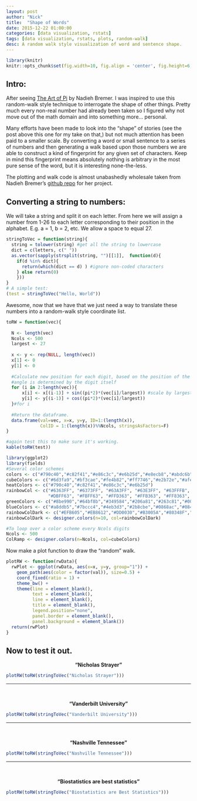```yaml
---
layout: post
author: "Nick"
title:  "Shape of Words"
date: 2015-12-22 01:00:00
categories: [data visualization, rstats]
tags: [data visualization, rstats, plots, random-walk]
desc: A random walk style visualization of word and sentence shape. 
---
```


```r
library(knitr)
knitr::opts_chunk$set(fig.width=10, fig.align = 'center', fig.height=6, warning=FALSE, message=FALSE)
```

## Intro: 

After seeing [The Art of Pi](http://www.visualcinnamon.com/portfolio/the-art-in-pi) by Nadieh Bremer. I was inspired to use this random-walk style technique to interrogate the shape of other things. Pretty much every non-real number had already been taken so I figured why not move out of the math domain and into something more... personal. 

Many efforts have been made to look into the "shape" of stories (see the post above this one for my take on that,) but not much attention has been paid to a smaller scale. By converting a word or small sentence to a series of numbers and then generating a walk based upon those numbers we are able to construct a kind of fingerprint for any given set of characters. Keep in mind this fingerprint means absolutely nothing is arbitrary in the most pure sense of the word, but it is interesting none-the-less. 

The plotting and walk code is almost unabashedly wholesale taken from Nadieh Bremer's [github repo](https://github.com/nbremer/artinpi) for her project.

## Converting a string to numbers: 

We will take a string and split it on each letter. From here we will assign a number from 1-26 to each letter corresponding to their position in the alphabet. E.g. a = 1, b = 2, etc. We allow a space to equal 27. 


```r
stringToVec = function(string){
  string = tolower(string) #get all the string to lowercase
  dict = c(letters, c(" "))
  as.vector(sapply(strsplit(string, "")[[1]],  function(d){
    if(d %in% dict){
      return(which(dict == d) ) #ignore non-coded characters
    } else return(0)
    }))
}
# A simple test: 
(test = stringToVec("Hello, World"))
```

Awesome, now that we have that we just need a way to translate these numbers into a random-walk style coordinate list. 

```r
toRW = function(vec){
  
  N <- length(vec)
  Ncols <- 500
  largest <- 27 
  
  x <- y <- rep(NULL, length(vec))
  x[1] <- 0
  y[1] <- 0
  
  #Calculate new position for each digit, based on the position of the old digit and the 
  #angle is determined by the digit itself
  for (i in 2:length(vec)){
      x[i] <- x[(i-1)] + sin((pi*2)*(vec[i]/largest)) #scale by largest observed val
      y[i] <- y[(i-1)] + cos((pi*2)*(vec[i]/largest)) 
  }#for i
  
  #Return the dataframe. 
  data.frame(val=vec, x=x, y=y, ID=1:(length(x)), 
             ColID = 1:(length(x))%%Ncols, stringsAsFactors=F)
}

#again test this to make sure it's working. 
kable(toRW(test))
```


```r
library(ggplot2)
library(fields)
#Several color schemes
colors <- c("#790c40","#c82f41","#e86c3c","#e6b25d","#e8ecb8","#abdc6b","#60ce43","#1cb53b","#008c43","#005540")
cubeColors <- c("#6d3fa9","#bf3cae","#fe4b82","#ff7746","#e2b72e","#afef5a","#52f566","#1ddea3","#23aad8","#4c6edb","#6d3fa9")
heatColors <- c("#790c40","#c82f41","#e86c3c","#e6b25d")
rainbowCol <- c("#6363FF", "#6373FF", "#63A3FF", "#63E3FF", "#63FFFB", "#63FFCB","#63FF9B", "#63FF6B", "#7BFF63", "#BBFF63", 
                "#DBFF63", "#FBFF63", "#FFD363", "#FFB363", "#FF8363", "#FF7363", "#FF6364")
greenColors <- c("#8be990","#64bf8b","#349584","#206a81","#263c81","#000080")
blueColors <- c("#a8ddb5","#7bccc4","#4eb3d3","#2b8cbe","#0868ac","#084081")
rainbowColDark <- c("#EFB605","#EB8612","#DD0030","#B3005A","#80348F","#3365AA","#07A071","#7EB852")
rainbowColDark <- designer.colors(n=10, col=rainbowColDark)

#To loop over a color scheme every Ncols digits
Ncols <- 500
ColRamp <- designer.colors(n=Ncols, col=cubeColors)
```

Now make a plot function to draw the "random" walk. 

```r
plotRW <- function(rwData){
  rwPlot <- ggplot(rwData, aes(x=x, y=y, group="1")) +
    geom_path(aes(color = factor(val)), size=0.5) + 
    coord_fixed(ratio = 1) + 
    theme_bw() +
    theme(line = element_blank(),
          text = element_blank(),
          line = element_blank(),
          title = element_blank(),
          legend.position="none",
          panel.border = element_blank(),
          panel.background = element_blank())
  return(rwPlot)
}
```

## Now to test it out. 

<div style="text-align: center; font-weight: bold">"Nicholas Strayer"</div>
```r
plotRW(toRW(stringToVec("Nicholas Strayer")))
```

---

<br>

<div style="text-align: center; font-weight: bold">"Vanderbilt University"</div>
```r
plotRW(toRW(stringToVec("Vanderbilt University")))
```

---

<br>

<div style="text-align: center; font-weight: bold">"Nashville Tennessee"</div>
```r
plotRW(toRW(stringToVec("Nashville Tennessee")))
```

---

<br>

<div style="text-align: center; font-weight: bold">"Biostatistics are best statistics"  </div>
```r
plotRW(toRW(stringToVec("Biostatistics are Best Statistics")))
```
